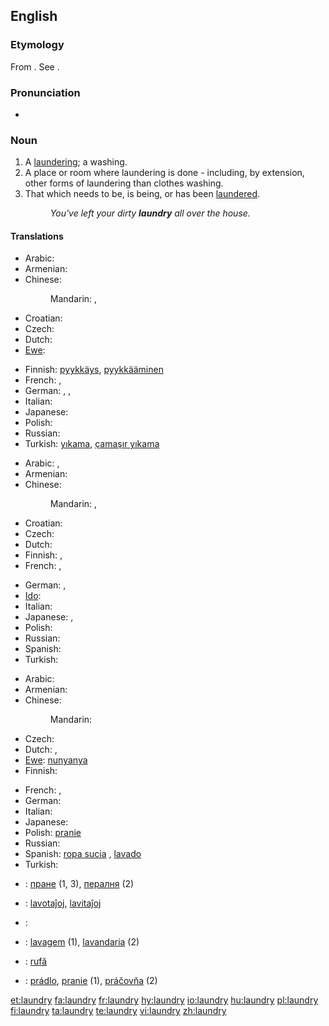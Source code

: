 ==English==
{{wikipedia}}

===Etymology===
From {{etyl|fro}} {{term|lavanderie|lang=fro}}. See {{term|launder}}.

===Pronunciation===
* {{audio|en-us-laundry.ogg|Audio (US)}}

===Noun===
{{en-noun|laundries}}

# A [[laundering]]; a washing.
# A place or room where laundering is done - including, by extension, other forms of laundering than clothes washing.
# That which needs to be, is being, or has been [[launder]]ed.
#: ''You've left your dirty '''laundry''' all over the house.''

====Translations====
{{trans-top|laundering; washing}}
* Arabic: {{t|ar|غسيل|m|tr=ghasiil|sc=Arab}}
* Armenian: {{t-|hy|լվացք|tr=lvac’k’|sc=Armn|xs=Armenian}}
* Chinese:
*: Mandarin: {{t|cmn|洗衣|tr=xǐyī|sc=Hani|xs=Mandarin}},  {{t-|cmn|洗濯|tr=xǐzhuó|sc=Hani|xs=Mandarin}}
* Croatian: {{t-|hr|pranje|n|alt=pránje}}
* Czech: {{t-|cs|praní|n}}
* Dutch: {{t+|nl|was|m}}
* [[Ewe]]: {{tø|ee|nunyanya|xs=Ewe}}
{{trans-mid}}
* Finnish: [[pyykkäys]], [[pyykkääminen]]
* French: {{t|fr|blanchisserie|f}},  {{t|fr|blanchissage|m}}
* German: {{t+|de|Wäsche|f}},  {{t|de|Wäscherei|f}},  {{t|de|Waschen|n}}
* Italian: {{t+|it|bucato|m}}
* Japanese: {{t+|ja|洗濯|tr=せんたく, sentaku|sc=Jpan}}
* Polish: {{t+|pl|pranie|m}}
* Russian: {{t|ru|стирка|f|tr=stírka|sc=Cyrl}}
* Turkish: [[yıkama]], [[çamaşır yıkama]]
{{trans-bottom}}

{{trans-top|place or room where laundering is done}}
* Arabic: {{t|ar|مصبغة|f|tr=maSbagha|sc=Arab}},  {{t|ar|مغسلة|sc=Arab}}
* Armenian: {{t-|hy|լվացքատուն|tr=lvac’k’atun|sc=Armn|xs=Armenian}}
* Chinese:
*: Mandarin: {{t|cmn|洗衣房|tr=xǐyīfáng|sc=Hani|xs=Mandarin}},  {{t|cmn|洗衣店|tr=xǐyīdiàn|sc=Hani|xs=Mandarin}}
* Croatian: {{t-|hr|praonica|f|alt=praónica}}
* Czech: {{t-|cs|prádelna|f}}
* Dutch: {{t+|nl|wasserij|f}}
* Finnish: {{t+|fi|pesutupa}}, {{t+|fi|pesula}}
* French: {{t+|fr|laverie|f}},  {{t|fr|buanderie|f}}
{{trans-mid}}
* German: {{t|de|Waschküche|f}},  {{t|de|Waschsalon|m}}
* [[Ido]]: {{t-|io|laverio|xs=Ido}}
* Italian: {{t+|it|lavanderia|f}}
* Japanese: {{t|ja|ランドリー|tr=randorī|sc=Jpan}},  {{t|ja|洗濯屋|tr=せんたくや, sentakuya|sc=Jpan}}
* Polish: {{t-|pl|pralnia|f}}
* Russian: {{t|ru|прачечная|f|tr=práčečnaja|sc=Cyrl}}
* Spanish: {{t-|es|lavandería|f}}
* Turkish: {{t+|tr|çamaşırhane}}
{{trans-bottom}}

{{trans-top|that which needs to be laundered}}
* Arabic: {{t|ar|مغسلة|m|tr=ghasiil|sc=Arab}}
* Armenian: {{t-|hy|լվացք|tr=lvac’k’|sc=Armn|xs=Armenian}}
* Chinese:
*: Mandarin: {{t|cmn|要洗的衣服|tr=yào xǐ-de yīfu|sc=Hani|xs=Mandarin}}
* Czech: {{t-|cs|prádlo|n}}
* Dutch: {{t+|nl|was|m}}, {{t+|nl|wasgoed|n}}
* [[Ewe]]: [[nunyanya]]
* Finnish: {{t+|fi|pyykki}}
{{trans-mid}}
* French: {{t+|fr|lessive|f}},  {{t+|fr|linge|f}}
* German: {{t+|de|Wäsche|f}}
* Italian: {{t+|it|bucato|m}}
* Japanese: {{t|ja|洗濯物|tr=せんたくもの, sentakumono|sc=Jpan}}
* Polish: [[pranie]] {{m}}
* Russian: {{t|ru|бельё|n|tr=bel'jó|sc=Cyrl}}
* Spanish: [[ropa sucia]] {{f}}, [[lavado]] {{m}}
* Turkish: {{t+|tr|çamaşır}}
{{trans-bottom}}

{{checktrans-top}}
* {{ttbc|Bulgarian}}: [[пране]] {{n}} (1, 3), [[пералня]] {{f}} (2)
* {{ttbc|Esperanto}}: [[lavotaĵoj]], [[lavitaĵoj]]
* {{ttbc|Kurdish}}: {{t|ku|balav}} {{f}}
{{checktrans-mid}}
* {{ttbc|Portuguese}}: [[lavagem]] (1), [[lavandaria]] {{f}} (2)
* {{ttbc|Romanian}}: [[rufă]] {{f}}
* {{ttbc|Slovak}}: [[prádlo]], [[pranie]] {{n}} (1), [[práčovňa]]  {{f}} (2)
{{checktrans-bottom}}

[[et:laundry]]
[[fa:laundry]]
[[fr:laundry]]
[[hy:laundry]]
[[io:laundry]]
[[hu:laundry]]
[[pl:laundry]]
[[fi:laundry]]
[[ta:laundry]]
[[te:laundry]]
[[vi:laundry]]
[[zh:laundry]]
